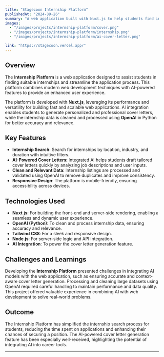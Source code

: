 ---
title: "Stagecoon Internship Platform"
publishedAt: "2024-09-26"
summary: "A web application built with Nuxt.js to help students find internships, featuring AI-powered cover letter generation and data processing using OpenAI."
images:
  - "/images/projects/internship-platform/cover.png"
  - "/images/projects/internship-platform/internship.png"
  - "/images/projects/internship-platform/ai-cover-letter.png"

link: "https://stagecoon.vercel.app/"
---

## Overview

The **Internship Platform** is a web application designed to assist students in finding suitable internships and streamline the application process. This platform combines modern web development techniques with AI-powered features to provide an enhanced user experience.

The platform is developed with **Nuxt.js**, leveraging its performance and versatility for building fast and scalable web applications. AI integration enables students to generate personalized and professional cover letters, while the internship data is cleaned and processed using **OpenAI** in Python for better accuracy and relevance.

## Key Features

- **Internship Search**: Search for internships by location, industry, and duration with intuitive filters.
- **AI-Powered Cover Letters**: Integrated AI helps students draft tailored cover letters quickly by analyzing job descriptions and user inputs.
- **Clean and Relevant Data**: Internship listings are processed and validated using OpenAI to remove duplicates and improve consistency.
- **Responsive Design**: The platform is mobile-friendly, ensuring accessibility across devices.

## Technologies Used

- **Nuxt.js**: For building the front-end and server-side rendering, enabling a seamless and dynamic user experience.
- **OpenAI (Python)**: To clean and process internship data, ensuring accuracy and relevance.
- **Tailwind CSS**: For a sleek and responsive design.
- **Node.js**: For server-side logic and API integration.
- **AI Integration**: To power the cover letter generation feature.

## Challenges and Learnings

Developing the **Internship Platform** presented challenges in integrating AI models with the web application, such as ensuring accurate and context-aware cover letter generation. Processing and cleaning large datasets using OpenAI required careful handling to maintain performance and data quality. This project offered valuable experience in combining AI with web development to solve real-world problems.

## Outcome

The Internship Platform has simplified the internship search process for students, reducing the time spent on applications and enhancing their chances of securing a position. The AI-powered cover letter generation feature has been especially well-received, highlighting the potential of integrating AI into career tools.

---

